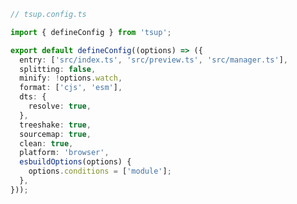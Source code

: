 ```ts
// tsup.config.ts

import { defineConfig } from 'tsup';

export default defineConfig((options) => ({
  entry: ['src/index.ts', 'src/preview.ts', 'src/manager.ts'],
  splitting: false,
  minify: !options.watch,
  format: ['cjs', 'esm'],
  dts: {
    resolve: true,
  },
  treeshake: true,
  sourcemap: true,
  clean: true,
  platform: 'browser',
  esbuildOptions(options) {
    options.conditions = ['module'];
  },
}));
```
